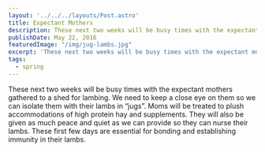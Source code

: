 ```yaml
---
layout: '../../../layouts/Post.astro'
title: Expectant Mothers
description: These next two weeks will be busy times with the expectant mothers
publishDate: May 22, 2016
featuredImage: "/img/jug-lambs.jpg"
excerpt: 'These next two weeks will be busy times with the expectant mothers'
tags:
  - spring
---
```


These next two weeks will be busy times with the expectant mothers gathered to a shed for lambing.  We need to keep a close eye on them so we can isolate them with their lambs in “jugs”. Moms will be treated to plush accommodations of high protein hay and supplements. They will also be given as much peace and quiet as we can provide so they can nurse their lambs. These first few days are essential for bonding and establishing immunity in their lambs.
